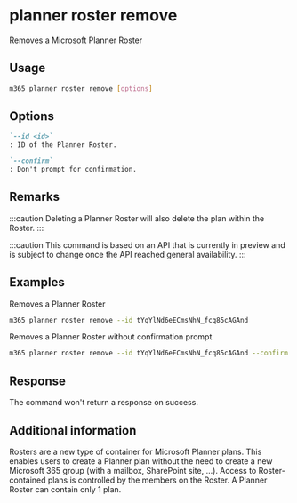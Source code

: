 
# planner roster remove

Removes a Microsoft Planner Roster

## Usage

```sh
m365 planner roster remove [options]
```

## Options

```md defintion-list
`--id <id>`
: ID of the Planner Roster.

`--confirm`
: Don't prompt for confirmation.
```

<Global />

## Remarks

:::caution
Deleting a Planner Roster will also delete the plan within the Roster.
:::

:::caution
This command is based on an API that is currently in preview and is subject to change once the API reached general availability.
:::

## Examples

Removes a Planner Roster

```sh
m365 planner roster remove --id tYqYlNd6eECmsNhN_fcq85cAGAnd
```

Removes a Planner Roster without confirmation prompt

```sh
m365 planner roster remove --id tYqYlNd6eECmsNhN_fcq85cAGAnd --confirm
```

## Response

The command won't return a response on success.

## Additional information
Rosters are a new type of container for Microsoft Planner plans. This enables users to create a Planner plan without the need to create a new Microsoft 365 group (with a mailbox, SharePoint site, ...). Access to Roster-contained plans is controlled by the members on the Roster. A Planner Roster can contain only 1 plan.
